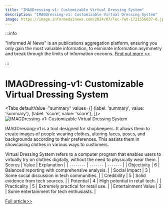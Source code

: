 ```yaml
---
title: "IMAGDressing-v1: Customizable Virtual Dressing System"
description: "IMAGDressing-v1: Customizable Virtual Dressing System"
image: https://image.informedainews.com/2024/07/Tec-7wV-1721556037-0.jpg
---
```



:::info

"Informed AI News" is an publications aggregation platform, ensuring you only gain the most valuable information, to eliminate information asymmetry and break through the limits of information cocoons.  [Find out more >>](/)

:::

# IMAGDressing-v1: Customizable Virtual Dressing System


<Tabs
	defaultValue="summary"
	values={[
	{label: 'summary', value: 'summary'},
	{label: 'score', value: 'score'},
]}>
<TabItem value="summary">
<img
  src="https://image.informedainews.com/2024/07/Tec-7wV-1721556037-0.jpg"
  alt="IMAGDressing-v1: Customizable Virtual Dressing System"
/>



IMAGDressing-v1 is a tool designed for shopkeepers. It allows them to create images of people wearing clothes, altering faces, poses, and backgrounds according to their preferences. This assists them in showcasing clothes in various ways to customers.

Virtual Dressing System refers to a computer program that enables users to virtually try on clothes digitally, without the need to physically wear them.
</TabItem>
<TabItem value="score">
	| Scores     | Value   | Explanation |
	| -------- | ------- | ------- |
	| Objectivity  | 6    | Balanced reporting with comprehensive analysis.    |
	| Social Impact | 3     | Some social discussion in tech communities.    |
	| Credibility    | 5    | Solid evidence from tech sources.    |
	| Potential    | 4    | High potential in retail tech.    |
	| Practicality    | 5    | Extremely practical for retail use.    |
	| Entertainment Value    | 3    | Some entertainment for tech enthusiasts.    |
</TabItem>
</Tabs>

[Full article>>](https://xiaohu.ai/p/11490)
